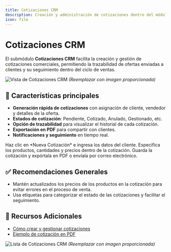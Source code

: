 ```yaml
---
title: Cotizaciones CRM
description: Creación y administración de cotizaciones dentro del módulo CRM.
icon: file
---
```


# Cotizaciones CRM

El submódulo **Cotizaciones CRM** facilita la creación y gestión de cotizaciones comerciales, permitiendo la trazabilidad de ofertas enviadas a clientes y su seguimiento dentro del ciclo de ventas.

![Vista de Cotizaciones CRM](#) *(Reemplazar con imagen proporcionada)*

## 🚀 Características principales

- **Generación rápida de cotizaciones** con asignación de cliente, vendedor y detalles de la oferta.
- **Estados de cotización**: Pendiente, Cotizado, Anulado, Gestionado, etc.
- **Opción de trazabilidad** para visualizar el historial de cada cotización.
- **Exportación en PDF** para compartir con clientes.
- **Notificaciones y seguimiento** en tiempo real.

<Steps>
  <Step title="Paso 1: Crear una Cotización">
    Haz clic en *Nueva Cotización* e ingresa los datos del cliente.
  </Step>
  <Step title="Paso 2: Agregar Detalles">
    Especifica los productos, cantidades y precios dentro de la cotización.
  </Step>
  <Step title="Paso 3: Guardar y Compartir">
    Guarda la cotización y expórtala en PDF o envíala por correo electrónico.
  </Step>
</Steps>

## ✅ Recomendaciones Generales

- Mantén actualizados los precios de los productos en la cotización para evitar errores en el proceso de venta.
- Usa etiquetas para categorizar el estado de las cotizaciones y facilitar el seguimiento.

## 📎 Recursos Adicionales

- [Cómo crear y gestionar cotizaciones](https://ayuda.gestoru.com/crm/cotizaciones)
- [Ejemplo de cotización en PDF](https://ayuda.gestoru.com/crm/cotizaciones-pdf)

![Lista de Cotizaciones CRM](#) *(Reemplazar con imagen proporcionada)*
